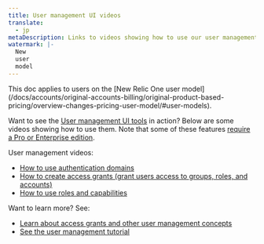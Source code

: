 ```yaml
---
title: User management UI videos
translate:
  - jp
metaDescription: Links to videos showing how to use our user management UI
watermark: |-
  New 
  user
  model
---
```

<Callout variant="important">
This doc applies to users on the [New Relic One user model](/docs/accounts/original-accounts-billing/original-product-based-pricing/overview-changes-pricing-user-model/#user-models). 
</Callout>

Want to see the [User management UI tools](/docs/accounts/accounts-billing/new-relic-one-user-management/add-manage-users-groups-roles/#where) in action? Below are some videos showing how to use them. Note that some of these features [require a Pro or Enterprise edition](/docs/accounts/accounts-billing/new-relic-one-user-management/add-manage-users-groups-roles/#requirements). 

User management videos: 

* [How to use authentication domains](https://www.youtube.com/watch?v=Z00-KzGh2XY)
* [How to create access grants (grant users access to groups, roles, and accounts)](https://www.youtube.com/watch?v=dninMzr_zHc)  
* [How to use roles and capabilities](https://www.youtube.com/watch?v=CBa0jWINQiw)

Want to learn more? See: 

* [Learn about access grants and other user management concepts](/docs/accounts/accounts-billing/new-relic-one-user-management/add-manage-users-groups-roles/#understand-concepts)
* [See the user management tutorial](/docs/accounts/accounts-billing/new-relic-one-user-management/tutorial-add-new-user-groups-roles-new-relic-one-user-model)

